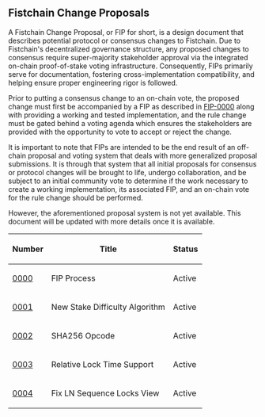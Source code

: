 

==Fistchain Change Proposals==

A Fistchain Change Proposal, or FIP for short, is a design document that describes
potential protocol or consensus changes to Fistchain.  Due to Fistchain's
decentralized governance structure, any proposed changes to consensus require
super-majority stakeholder approval via the integrated on-chain proof-of-stake
voting infrastructure.  Consequently, FIPs primarily serve for documentation,
fostering cross-implementation compatibility, and helping ensure proper
engineering rigor is followed.

Prior to putting a consensus change to an on-chain vote, the proposed change
must first be accompanied by a FIP as described in [[./FIP-0000/FIP-0000.mediawiki|FIP-0000]]
along with providing a working and tested implementation, and the rule change
must be gated behind a voting agenda which ensures the stakeholders are
provided with the opportunity to vote to accept or reject the change.

It is important to note that FIPs are intended to be the end result of an
off-chain proposal and voting system that deals with more generalized proposal
submissions.  It is through that system that all initial proposals for consensus
or protocol changes will be brought to life, undergo collaboration, and be
subject to an initial community vote to determine if the work necessary to
create a working implementation, its associated FIP, and an on-chain vote for
the rule change should be performed.

However, the aforementioned proposal system is not yet available.  This document
will be updated with more details once it is available.

{|class="wikitable sortable" style="width: auto; text-align: center;"
!Number!!Title!!Status
|-
|[[./FIP-0000/FIP-0000.mediawiki|0000]]||FIP Process||Active
|-
|[[./FIP-0001/FIP-0001.mediawiki|0001]]||New Stake Difficulty Algorithm||Active
|-
|[[./FIP-0002/FIP-0002.mediawiki|0002]]||SHA256 Opcode||Active
|-
|[[./FIP-0003/FIP-0003.mediawiki|0003]]||Relative Lock Time Support||Active
|-
|[[./FIP-0004/FIP-0004.mediawiki|0004]]||Fix LN Sequence Locks View||Active
|}
